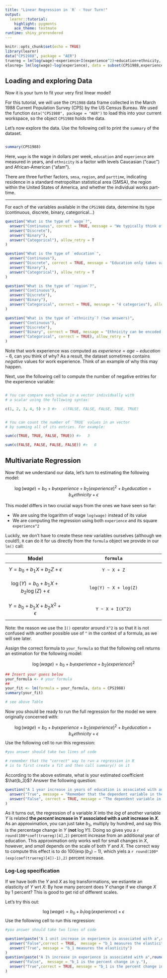 ```yaml
---
title: "Linear Regression in `R` - Your Turn!"
output: 
  learnr::tutorial:
    highlight: pygments
    ace_theme: textmate
runtime: shiny_prerendered
---
```


```r
knitr::opts_chunk$set(echo = TRUE)
library(learnr)
data("CPS1988", package = "AER")
truereg = lm(log(wage)~experience+I(experience^2)+education+ethnicity, data = CPS1988)
elasreg= lm(log(wage)~log(experience), data = subset(CPS1988,experience>0))
```


## Loading and exploring Data

Now it is your turn to fit your very first linear model!

For this tutorial, we will use the `CPS1988` data frame collected in the March 1988 Current Population Survey (CPS) by the US Census Bureau. We used the function `data("CPS1988", package = "AER")` to load this into your current workspace, so the object `CPS1988` holds the data.


Let's now explore the data. Use the following cell to print the `summary` of the dataset.

```r

```

```r
summary(CPS1988)
```


Here, `wage` is the wage in dollars per week, `education` and `experience` are measured in years, and `ethnicity` is a factor with levels Caucasian ("cauc") and African-American ("afam"). 

There are three further factors, `smsa`, `region`, and `parttime`, indicating residence in a standard metropolitan statistical area (SMSA), the region within the United States of America, and whether the individual works part-time.

----

For each of the variables available in the `CPS1988` data, determine its type (continuous, discrete, binary, categorical...)

```r
question("What is the type of `wage`?",
  answer("Continuous", correct = TRUE, message = "We typically think of wage as taking on an infinite continuum of values (even though it is often rounded to the nearest cent)"),
  answer("Discrete"),
  answer("Binary"),
  answer("Categorical"), allow_retry = T
)
```
```r
question("What is the type of `education`",
  answer("Continuous"),
  answer("Discrete", correct = TRUE, message = "Education only takes values in [0, 1, 2, ..., 18]"),
  answer("Binary"),
  answer("Categorical"), allow_retry = T
)
```
```r
question("What is the type of `region`?",
  answer("Continuous"),
  answer("Discrete"),
  answer("Binary"),
  answer("Categorical", correct = TRUE, message = "4 categories"), allow_retry = T
)
```
```r
question("What is the type of `ethnicity`? (two answers)",
  answer("Continuous"),
  answer("Discrete"),
  answer("Binary", correct = TRUE, message = "Ethnicity can be encoded as 1 or 0. It is a special case of a categorical variable."),
  answer("Categorical", correct = TRUE), allow_retry = T
)
```

Note that work experience was computed as $experience = age - education - 6$, can you think of why? As a result, the dataset sometimes contains *negative* values for work experience. Think of an example of why this may happen. 

Next, use the following cell to compute the number of negative entries for the experience variable:

```r

```

```r

# You can compare each value in a vector individually with
# a scalar using the following syntax:

c(1, 2, 3, 4, 5) > 3 #>   c(FALSE, FALSE, FALSE, TRUE, TRUE)


# You can count the number of `TRUE` values in an vector
# by summing all of its entries. For example:

sum(c(TRUE, TRUE, FALSE, TRUE)) #>   3

sum(c(FALSE, FALSE, FALSE, FALSE)) #>   0
```

## Multivariate Regression

Now that we understand our data, let's turn to estimating the following model:

$$\log(wage) = b_0 + b_1 experience + b_2 (experience)^2 + b_3 education + b_4 ethnicity + \epsilon$$

This model differs in two crucial ways from the ones we have seen so far:

- We are using the logarithm of wage `log(wage)` instead of its value
- We are computing the regression using both `experience` and its square `experience^2`

Luckily, we don't have to create these new variables ourselves (although we could!), `R` can do it for us directly from the `formula` object we provide in our `lm()` call:

| Model | `formula` |
| :-----: | :---------: |
| $$Y = b_0 + b_1 X + b_2 Z + \epsilon $$ | `Y ~ X + Z` |
| $$\log(Y) = b_0 + b_1 X + b_2 \log(Z) + \epsilon $$ | `log(Y) ~ X + log(Z)` |
| $$Y = b_0 + b_1 X + b_2 X^2 + \epsilon $$ | `Y ~ X + I(X^2)` |

Note: the reason we use the `I()` operator around `X^2` is so that it is not confused with another possible use of `^` in the context of a formula, as we will see later.

Assign the correct formula to `your_formula` so that the following cell returns an estimation for the following model:

$$\log(wage) = b_0 + b_1 experience + b_2 (experience)^2$$

```r
## Insert your guess below
your_formula <- # your formula
##
your_fit <- lm(formula = your_formula, data = CPS1988)
summary(your_fit)
```

```r
# see above Table
```


Now you should be ready to run the full regression for the model we were originally concerned with:

$$\log(wage) = b_0 + b_1 experience + b_2 (experience)^2 + b_3 education + b_4 ethnicity + \epsilon$$
Use the following cell to run this regression:

```r
#you answer should take two lines of code
```

```r
# remember that the "correct" way to run a regression in R
# is to first create a fit and then call summary() on it
```

According to the above estimate, what is your estimated coefficient $\hat{b_3}$? Answer the following question:

```r
question("A 1 year increase in years of education is associated with an average  0.085673 increase in wage.",
  answer("True", message = "Remember that the dependent variable in the regression is the logarithm of wage, not wage itself!"),
  answer("False", correct = TRUE, message = "The dependent variable in the regression is the logarithm of wage!")
)
```



As it turns out, the regression of a variable $X$ into the *log* of another variable $Y$ is related **the *percent* increase in $Y$ associated with a *unit* increase in $X$**. As an approximation, you can just take $b_3$, multiply by hundred, and say this is the percentage change in $Y$ (**not** $\log Y$!). Doing so gives you a `r round(100*coef(truereg)[4],2)` percent increase from an additional year of education. This approximation only works well for small changes in $X$, however, and *small* depends on the scale of both $Y$ and $X$. The correct way to compute this effect is to do $100 (\exp(b_3) - 1)$, which yiels a `r round(100*(exp(coef(truereg)[4])-1),2)` percent increase.


### Log-Log specification

If we have both the $Y$ and $X$ as log transformations, we estiamte an elasticity of $Y$ wrt $X$: By how many percent does $Y$ change if we change $X$ by 1 percent? This is good to get rid of different scales.

Let's try this out:

$$\log(wage) = b_0 + b_1 \log(experience) + \epsilon$$
Use the following cell to run this regression:

```r
#you answer should take two lines of code
```

```r
question(paste("A 1 unit increase in experience is associated with a",round(100*coef(elasreg)[2],2),"increase in wages."),
  answer("False",correct = TRUE,  message = "b_1 measures the elasticity"),
  answer("True", message = "b_1 measures the elasticity")
)
question(paste("A 1% increase in experience is associated with a",round(coef(elasreg)[2],2)," percent increase in wages."),
  answer("False",  message = "b_1 is the percent change in y."),
  answer("True",correct = TRUE, message = "b_1 is the percent change in y.")
)
```
